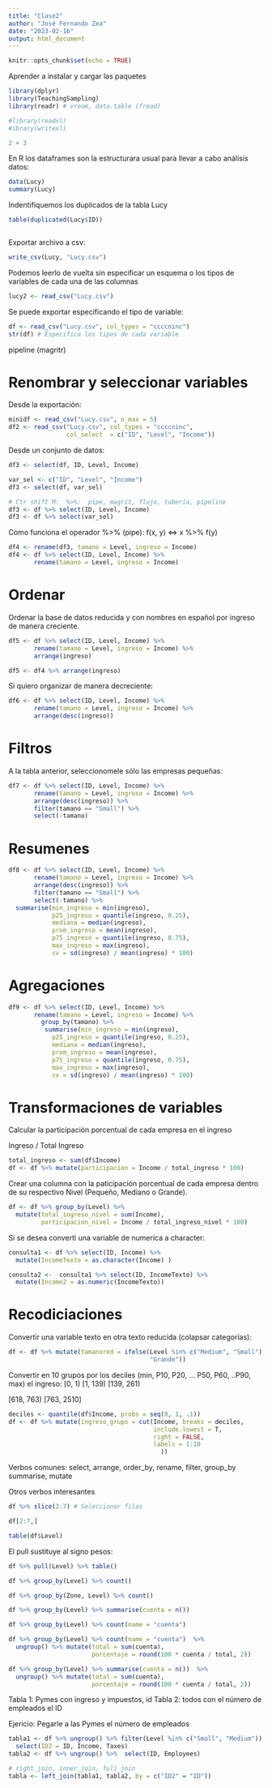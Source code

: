 ---
title: "Clase2"
author: "José Fernando Zea"
date: "2023-02-16"
output: html_document
---

```{r setup, include=FALSE}
knitr::opts_chunk$set(echo = TRUE)
```

Aprender a instalar y cargar las paquetes

```{r}
library(dplyr)
library(TeachingSampling)
library(readr) # vroom, data.table (fread)

#library(readxl)
#ibrary(writexl)
```


```{r}
2 + 3
```

En R los dataframes son la estructurara usual para llevar a cabo análisis datos:


```{r}
data(Lucy)
summary(Lucy)
```

Indentifiquemos los duplicados de la tabla Lucy

```{r}
table(duplicated(Lucy$ID))
```


```{r}

```


Exportar archivo a csv:

```{r}
write_csv(Lucy, "Lucy.csv")
```


Podemos leerlo de vuelta sin especificar  un esquema o los tipos de variables de cada una de las columnas

```{r}
lucy2 <- read_csv("Lucy.csv")
```


Se puede exportar especificando el tipo de variable:


```{r}
df <- read_csv("Lucy.csv", col_types = "ccccninc")
str(df) # Especifica los tipos de cada variable
```

pipeline (magritr)


# Renombrar y seleccionar variables

Desde la exportación:

```{r}
minidf <- read_csv("Lucy.csv", n_max = 5)
df2 <- read_csv("Lucy.csv", col_types = "ccccninc",
                col_select  = c("ID", "Level", "Income"))
```

Desde un conjunto de datos:

```{r}
df3 <- select(df, ID, Level, Income)

var_sel <- c("ID", "Level", "Income")
df3 <- select(df, var_sel)

# Ctr shift M:  %>%:  pipe, magrit, flujo, tubería, pipeline
df3 <- df %>% select(ID, Level, Income)
df3 <- df %>% select(var_sel)

```

Como funciona el operador %>% (pipe):
f(x, y)  <=>  x %>% f(y)

```{r}
df4 <- rename(df3, tamano = Level, ingreso = Income)
df4 <- df %>% select(ID, Level, Income) %>%
       rename(tamano = Level, ingreso = Income)
```



# Ordenar

Ordenar la base de datos reducida y con nombres en español por
ingreso de manera creciente.

```{r}
df5 <- df %>% select(ID, Level, Income) %>%
       rename(tamano = Level, ingreso = Income) %>% 
       arrange(ingreso)

df5 <- df4 %>% arrange(ingreso)
```

Si quiero organizar de manera decreciente:

```{r}
df6 <- df %>% select(ID, Level, Income) %>%
       rename(tamano = Level, ingreso = Income) %>% 
       arrange(desc(ingreso))
```


# Filtros

A la tabla anterior, seleccionomele sólo las empresas pequeñas:


```{r}
df7 <- df %>% select(ID, Level, Income) %>%
       rename(tamano = Level, ingreso = Income) %>% 
       arrange(desc(ingreso)) %>% 
       filter(tamano == "Small") %>% 
       select(-tamano)
```

# Resumenes

```{r}
df8 <- df %>% select(ID, Level, Income) %>%
       rename(tamano = Level, ingreso = Income) %>% 
       arrange(desc(ingreso)) %>% 
       filter(tamano == "Small") %>% 
       select(-tamano) %>% 
  summarise(min_ingreso = min(ingreso),
            p25_ingreso = quantile(ingreso, 0.25),
            mediana = median(ingreso),
            prom_ingreso = mean(ingreso),
            p75_ingreso = quantile(ingreso, 0.75),
            max_ingreso = max(ingreso),
            cv = sd(ingreso) / mean(ingreso) * 100)
```


# Agregaciones

```{r}
df9 <- df %>% select(ID, Level, Income) %>%
       rename(tamano = Level, ingreso = Income) %>% 
         group_by(tamano) %>% 
          summarise(min_ingreso = min(ingreso),
            p25_ingreso = quantile(ingreso, 0.25),
            mediana = median(ingreso),
            prom_ingreso = mean(ingreso),
            p75_ingreso = quantile(ingreso, 0.75),
            max_ingreso = max(ingreso),
            cv = sd(ingreso) / mean(ingreso) * 100)

```


# Transformaciones de variables

Calcular la participación porcentual de cada empresa en el ingreso

Ingreso / Total Ingreso

```{r}
total_ingreso <- sum(df$Income)
df <- df %>% mutate(participacion = Income / total_ingreso * 100)
```

Crear una columna con la paticipación porcentual de cada empresa
dentro de su respectivo Nivel (Pequeño, Mediano o Grande).

```{r}
df <- df %>% group_by(Level) %>%
  mutate(total_ingreso_nivel = sum(Income),
         participacion_nivel = Income / total_ingreso_nivel * 100)
```


Si se desea converti una variable de numerica a character:

```{r}
consulta1 <- df %>% select(ID, Income) %>% 
  mutate(IncomeTexto = as.character(Income) )

consulta2 <-  consulta1 %>% select(ID, IncomeTexto) %>% 
  mutate(Income2 = as.numeric(IncomeTexto))
```


# Recodiciaciones

Convertir una variable texto en otra texto reducida (colapsar categorías):

```{r}
df <- df %>% mutate(tamanored = ifelse(Level %in% c("Medium", "Small"), "PYME", 
                                       "Grande"))

```


Convertir en 10 grupos por los deciles (min, P10, P20, ... P50, P60, ..P90, max) el
ingreso:
[0, 1)
[1, 139)
[139, 261)

[618, 763)
[763, 2510]

```{r}
deciles <- quantile(df$Income, probs = seq(0, 1, .1))
df <- df %>% mutate(ingreso_grupo = cut(Income, breaks = deciles,
                                        include.lowest = T, 
                                        right = FALSE,
                                        labels = 1:10
                                          ))
```

Verbos comunes: select, arrange, order_by, rename, filter, group_by
summarise, mutate

Otros verbos interesantes

```{r}
df %>% slice(2:7) # Seleccionar filas
```

```{r}
df[2:7,]
```

```{r}
table(df$Level)
```
El pull sustituye al signo pesos:

```{r}
df %>% pull(Level) %>% table()
```


```{r}
df %>% group_by(Level) %>% count()
```


```{r}
df %>% group_by(Zone, Level) %>% count()

```

```{r}
df %>% group_by(Level) %>% summarise(cuenta = n())
```

```{r}
df %>% group_by(Level) %>% count(name = "cuenta") 

```

```{r}
df %>% group_by(Level) %>% count(name = "cuenta")  %>% 
  ungroup() %>% mutate(total = sum(cuenta),
                       porcentaje = round(100 * cuenta / total, 2))
```

```{r}
df %>% group_by(Level) %>% summarise(cuenta = n())  %>% 
  ungroup() %>% mutate(total = sum(cuenta),
                       porcentaje = round(100 * cuenta / total, 2)) 

```



Tabla 1: Pymes con ingreso y impuestos, id
Tabla 2: todos con el número de empleados el ID

Ejericio: Pegarle a las Pymes el número de empleados

```{r}
tabla1 <- df %>% ungroup() %>% filter(Level %in% c("Small", "Medium")) %>%
  select(ID2 = ID, Income, Taxes) 
tabla2 <- df %>% ungroup() %>%  select(ID, Employees)

# right_join, inner_join, full_join
tabla <- left_join(tabla1, tabla2, by = c("ID2" = "ID"))
```

